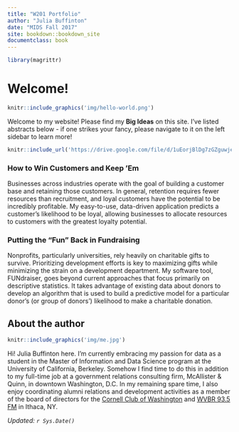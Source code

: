 ```yaml
---
title: "W201 Portfolio"
author: "Julia Buffinton"
date: "MIDS Fall 2017"
site: bookdown::bookdown_site
documentclass: book
---
```


<!-- This won't be displayed but it will initialize your R session. Add any R libraries you need here. -->
```r
library(magrittr)
```


# Welcome! {-}

<!-- You can include images saved within your repo... -->
```r
knitr::include_graphics('img/hello-world.png')
```

Welcome to my website! Please find my **Big Ideas** on this site. I've listed abstracts below - if one strikes your fancy, please navigate to it on the left sidebar to learn more!

<!-- Below this line is just examples of how you can embed video from Google Drive. First you have to enable sharing, then just get the object ID which is that long string between d/ and /preview and will also be appended to any sharing link you generate for your video. -->
<p>
```r
knitr::include_url('https://drive.google.com/file/d/1uEorjBlDg7zGZguwjeeIro038e9Y5kUl/preview')
```

### How to Win Customers and Keep ’Em {-}

Businesses across industries operate with the goal of building a customer base and retaining those customers. In general, retention requires fewer resources than recruitment, and loyal customers have the potential to be incredibly profitable. My easy-to-use, data-driven application predicts a customer's likelihood to be loyal, allowing businesses to allocate resources to customers with the greatest loyalty potential. 

### Putting the “Fun” Back in Fundraising {-}

Nonprofits, particularly universities, rely heavily on charitable gifts to survive. Prioritizing development efforts is key to maximizing gifts while minimizing the strain on a development department. My software tool, FUNdraiser, goes beyond current approaches that focus primarily on descriptive statistics. It takes advantage of existing data about donors to develop an algorithm  that is used to build a predictive model for a particular donor’s (or group of donors’) likelihood to make a charitable donation. 

## About the author {-}

```r
knitr::include_graphics('img/me.jpg')
```

Hi! Julia Buffinton here. I'm currently embracing my passion for data as a student in the Master of Information and Data Science program at the University of California, Berkeley. Somehow I find time to do this in addition to my full-time job at a government relations consulting firm, McAllister & Quinn, in downtown Washington, D.C. In my remaining spare time, I also enjoy coordinating alumni relations and development activities as a member of the board of directors for the [Cornell Club of Washington](https://cornellclubdc.org) and [WVBR 93.5 FM](https://wvbr.com) in Ithaca, NY. 

*Updated: `r Sys.Date()`*
